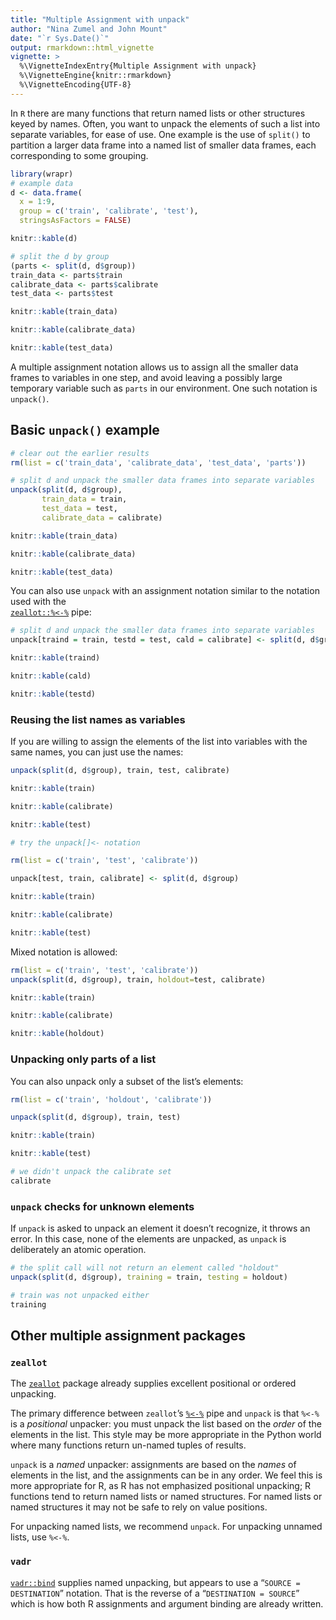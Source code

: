 ```yaml
---
title: "Multiple Assignment with unpack"
author: "Nina Zumel and John Mount"
date: "`r Sys.Date()`"
output: rmarkdown::html_vignette
vignette: >
  %\VignetteIndexEntry{Multiple Assignment with unpack}
  %\VignetteEngine{knitr::rmarkdown}
  %\VignetteEncoding{UTF-8}
---
```


In `R` there are many functions that return named lists or other structures keyed by names. Often, you want to unpack the elements of such a list into separate variables, for ease of use. One example is the use of `split()` to partition a larger data frame into a named list of smaller data frames, each corresponding to some grouping.

```r
library(wrapr)
# example data
d <- data.frame(
  x = 1:9,
  group = c('train', 'calibrate', 'test'),
  stringsAsFactors = FALSE)

knitr::kable(d)

# split the d by group
(parts <- split(d, d$group))
train_data <- parts$train
calibrate_data <- parts$calibrate
test_data <- parts$test

knitr::kable(train_data)

knitr::kable(calibrate_data)

knitr::kable(test_data)
```

A multiple assignment notation allows us to assign all the smaller data frames to variables in one step, and avoid leaving a possibly large temporary variable such as `parts` in our environment. One such notation is `unpack()`.

## Basic `unpack()` example

```r
# clear out the earlier results
rm(list = c('train_data', 'calibrate_data', 'test_data', 'parts'))

# split d and unpack the smaller data frames into separate variables
unpack(split(d, d$group),
       train_data = train,
       test_data = test,
       calibrate_data = calibrate)

knitr::kable(train_data)

knitr::kable(calibrate_data)

knitr::kable(test_data)
```

You can also use `unpack` with an assignment notation similar to the notation used with the  
<a href="https://CRAN.R-project.org/package=zeallot"><code>zeallot::%&lt;-%</code></a> pipe:

```r
# split d and unpack the smaller data frames into separate variables
unpack[traind = train, testd = test, cald = calibrate] <- split(d, d$group)

knitr::kable(traind)

knitr::kable(cald)

knitr::kable(testd)
```

### Reusing the list names as variables

If you are willing to assign the elements of the list into variables with the same names, you can just use the names:

```r
unpack(split(d, d$group), train, test, calibrate)

knitr::kable(train)

knitr::kable(calibrate)

knitr::kable(test)

# try the unpack[]<- notation

rm(list = c('train', 'test', 'calibrate'))

unpack[test, train, calibrate] <- split(d, d$group)

knitr::kable(train)

knitr::kable(calibrate)

knitr::kable(test)
```

Mixed notation is allowed:

```r
rm(list = c('train', 'test', 'calibrate'))
unpack(split(d, d$group), train, holdout=test, calibrate)

knitr::kable(train)

knitr::kable(calibrate)

knitr::kable(holdout)
```


### Unpacking only parts of a list

You can also unpack only a subset of the list's elements:

```r
rm(list = c('train', 'holdout', 'calibrate'))

unpack(split(d, d$group), train, test)

knitr::kable(train)

knitr::kable(test)

# we didn't unpack the calibrate set
calibrate

```

### `unpack` checks for unknown elements

If `unpack` is asked to unpack an element it doesn't recognize, it throws an error. In this case, none of the elements are unpacked, as `unpack` is deliberately an atomic operation.

```r

# the split call will not return an element called "holdout"
unpack(split(d, d$group), training = train, testing = holdout)

# train was not unpacked either
training

```


## Other multiple assignment packages

### `zeallot`

The [`zeallot`](https://CRAN.R-project.org/package=zeallot) package already supplies excellent positional or ordered unpacking. 

The primary difference between `zeallot`'s <a href="https://CRAN.R-project.org/package=zeallot"><code>%&lt;-%</code></a> pipe and `unpack` is that `%<-%` is a *positional* unpacker: you must unpack the list based on the *order* of the elements in the list. This style may be more appropriate in the Python world where many functions return un-named tuples of results.  

`unpack` is a *named* unpacker: assignments are based on the *names* of elements in the list, and the assignments can be in any order. We feel this is more appropriate for R, as R has not emphasized positional unpacking; R functions tend to return named lists or named structures. For named lists or named structures it may not be safe to rely on value positions.

For unpacking named lists, we recommend `unpack`. For unpacking unnamed lists, use `%<-%`.

### `vadr`

<a href="https://github.com/crowding/vadr/blob/master/R/bind.R"><code>vadr::bind</code></a> supplies named unpacking, but appears to use a "<code>SOURCE = DESTINATION</code>" notation. That is the reverse of a "<code>DESTINATION = SOURCE</code>" which is how both R assignments and argument binding are already written.


